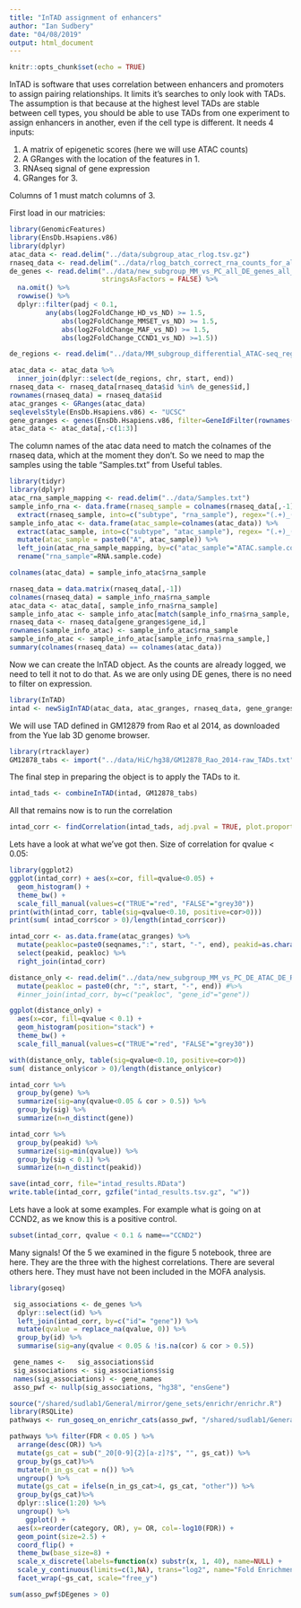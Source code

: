 ```yaml
---
title: "InTAD assignment of enhancers"
author: "Ian Sudbery"
date: "04/08/2019"
output: html_document
---
```


```r
knitr::opts_chunk$set(echo = TRUE)
```

InTAD is software that uses correlation between enhancers and promoters to assign pairing relationships. It limits it's searches to only look with TADs. The assumption is that because at the highest level TADs are stable between cell types, you should be able to use TADs from one experiment to assign enhancers in another, even if the cell type is different. It needs 4 inputs:

1. A matrix of epigenetic scores (here we will use ATAC counts)
2. A GRanges with the location of the features in 1.
3. RNAseq signal of gene expression
4. GRanges for 3.

Columns of 1 must match columns of 3.

First load in our matricies:

```r
library(GenomicFeatures)
library(EnsDb.Hsapiens.v86)
library(dplyr)
atac_data <- read.delim("../data/subgroup_atac_rlog.tsv.gz")
rnaseq_data <- read.delim("../data/rlog_batch_correct_rna_counts_for_all_samples.tsv.gz")
de_genes <- read.delim("../data/new_subgroup_MM_vs_PC_all_DE_genes_all_cond.tsv.gz", 
                       stringsAsFactors = FALSE) %>%
  na.omit() %>%
  rowwise() %>%
  dplyr::filter(padj < 0.1,
         any(abs(log2FoldChange_HD_vs_ND) >= 1.5,
             abs(log2FoldChange_MMSET_vs_ND) >= 1.5,
             abs(log2FoldChange_MAF_vs_ND) >= 1.5,
             abs(log2FoldChange_CCND1_vs_ND) >=1.5))

de_regions <- read.delim("../data/MM_subgroup_differential_ATAC-seq_regions_no_TSS.tsv")

atac_data <- atac_data %>%
  inner_join(dplyr::select(de_regions, chr, start, end))
rnaseq_data <- rnaseq_data[rnaseq_data$id %in% de_genes$id,]
rownames(rnaseq_data) = rnaseq_data$id
atac_granges <- GRanges(atac_data)
seqlevelsStyle(EnsDb.Hsapiens.v86) <- "UCSC"
gene_granges <- genes(EnsDb.Hsapiens.v86, filter=GeneIdFilter(rownames(rnaseq_data)))
atac_data <- atac_data[,-c(1:3)]
```

The column names of the atac data need to match the colnames of the rnaseq data, which at the moment they don't. So we need to map the samples using the table "Samples.txt" from Useful tables. 

```r
library(tidyr)
library(dplyr)
atac_rna_sample_mapping <- read.delim("../data/Samples.txt")
sample_info_rna <- data.frame(rnaseq_sample = colnames(rnaseq_data[,-1])) %>%
  extract(rnaseq_sample, into=c("subtype", "rna_sample"), regex="(.+)_(RS_.+)")
sample_info_atac <- data.frame(atac_sample=colnames(atac_data)) %>%
  extract(atac_sample, into=c("subtype", "atac_sample"), regex= "(.+)_([0-9][^\\.]+\\.[^\\.]+)") %>% 
  mutate(atac_sample = paste0("A", atac_sample)) %>%
  left_join(atac_rna_sample_mapping, by=c("atac_sample"="ATAC.sample.code")) %>%
  rename("rna_sample"=RNA.sample.code) 

colnames(atac_data) = sample_info_atac$rna_sample

rnaseq_data = data.matrix(rnaseq_data[,-1])
colnames(rnaseq_data) = sample_info_rna$rna_sample
atac_data <- atac_data[, sample_info_rna$rna_sample]
sample_info_atac <- sample_info_atac[match(sample_info_rna$rna_sample, sample_info_atac$rna_sample),]
rnaseq_data <- rnaseq_data[gene_granges$gene_id,]
rownames(sample_info_atac) <- sample_info_atac$rna_sample
sample_info_atac <- sample_info_atac[sample_info_rna$rna_sample,]
summary(colnames(rnaseq_data) == colnames(atac_data))

```

Now we can create the InTAD object. As the counts are already logged, we need to tell it not to do that. As we are only using DE genes, there is no need to filter on expression. 

```r
library(InTAD)
intad <- newSigInTAD(atac_data, atac_granges, rnaseq_data, gene_granges, sample_info_atac, performLog=FALSE, ncores=4 )
```

We will use TAD defined in GM12879 from Rao et al 2014, as downloaded from  the Yue lab 3D genome browser. 

```r
library(rtracklayer)
GM12878_tabs <- import("../data/HiC/hg38/GM12878_Rao_2014-raw_TADs.txt", format="bed")
```
The final step in preparing the object is to apply the TADs to it. 

```r
intad_tads <- combineInTAD(intad, GM12878_tabs)
```

All that remains now is to run the correlation

```r
intad_corr <- findCorrelation(intad_tads, adj.pval = TRUE, plot.proportions = TRUE, method="pearson")
```



Lets have a look at what we've got then. Size of correlation for qvalue < 0.05:

```r
library(ggplot2)
ggplot(intad_corr) + aes(x=cor, fill=qvalue<0.05) +
  geom_histogram() + 
  theme_bw() +
  scale_fill_manual(values=c("TRUE"="red", "FALSE"="grey30"))
print(with(intad_corr, table(sig=qvalue<0.10, positive=cor>0)))
print(sum( intad_corr$cor > 0)/length(intad_corr$cor))
```



```r
intad_corr <- as.data.frame(atac_granges) %>%
  mutate(peakloc=paste0(seqnames,":", start, "-", end), peakid=as.character(seq_along(start))) %>%
  select(peakid, peakloc) %>%
  right_join(intad_corr)
```

```r
distance_only <- read.delim("../data/new_subgroup_MM_vs_PC_DE_ATAC_DE_RNA_1Mb.tsv.gz") %>%
  mutate(peakloc = paste0(chr, ":", start, "-", end)) #%>%
  #inner_join(intad_corr, by=c("peakloc", "gene_id"="gene"))

ggplot(distance_only) +
  aes(x=cor, fill=qvalue < 0.1) +
  geom_histogram(position="stack") + 
  theme_bw() +
  scale_fill_manual(values=c("TRUE"="red", "FALSE"="grey30"))

with(distance_only, table(sig=qvalue<0.10, positive=cor>0))
sum( distance_only$cor > 0)/length(distance_only$cor)
```


```r
intad_corr %>%
  group_by(gene) %>%
  summarize(sig=any(qvalue<0.05 & cor > 0.5)) %>%
  group_by(sig) %>%
  summarize(n=n_distinct(gene))

```

```r
intad_corr %>%
  group_by(peakid) %>%
  summarize(sig=min(qvalue)) %>%
  group_by(sig < 0.1) %>%
  summarize(n=n_distinct(peakid))

```



```r
save(intad_corr, file="intad_results.RData")
write.table(intad_corr, gzfile("intad_results.tsv.gz", "w"))
```

Lets have a look at some examples. For example what is going on at CCND2, as we know this is a positive control.

```r
subset(intad_corr, qvalue < 0.1 & name=="CCND2")
```

Many signals! Of the 5 we examined in the figure 5 notebook, three are here. They are the three with the highest correlations. There are several others here. They must have not been included in the MOFA analysis. 

```r
library(goseq)

 sig_associations <- de_genes %>%
  dplyr::select(id) %>%
  left_join(intad_corr, by=c("id"= "gene")) %>% 
  mutate(qvalue = replace_na(qvalue, 0)) %>%
  group_by(id) %>%
  summarise(sig=any(qvalue < 0.05 & !is.na(cor) & cor > 0.5))

 gene_names <-   sig_associations$id
 sig_associations <- sig_associations$sig
 names(sig_associations) <- gene_names
 asso_pwf <- nullp(sig_associations, "hg38", "ensGene")
```

```r
source("/shared/sudlab1/General/mirror/gene_sets/enrichr/enrichr.R")
library(RSQLite)
pathways <- run_goseq_on_enrichr_cats(asso_pwf, "/shared/sudlab1/General/mirror/gene_sets/enrichr/csvdb")
```

```r

pathways %>% filter(FDR < 0.05 ) %>%
  arrange(desc(OR)) %>%
  mutate(gs_cat = sub("_20[0-9]{2}[a-z]?$", "", gs_cat)) %>%
  group_by(gs_cat)%>%
  mutate(n_in_gs_cat = n()) %>%
  ungroup() %>%
  mutate(gs_cat = ifelse(n_in_gs_cat>4, gs_cat, "other")) %>%
  group_by(gs_cat)%>%
  dplyr::slice(1:20) %>%
  ungroup() %>%
    ggplot() + 
  aes(x=reorder(category, OR), y= OR, col=-log10(FDR)) +
  geom_point(size=2.5) +
  coord_flip() +
  theme_bw(base_size=8) + 
  scale_x_discrete(labels=function(x) substr(x, 1, 40), name=NULL) +
  scale_y_continuous(limits=c(1,NA), trans="log2", name="Fold Enrichment") +
  facet_wrap(~gs_cat, scale="free_y")

sum(asso_pwf$DEgenes > 0)
```


